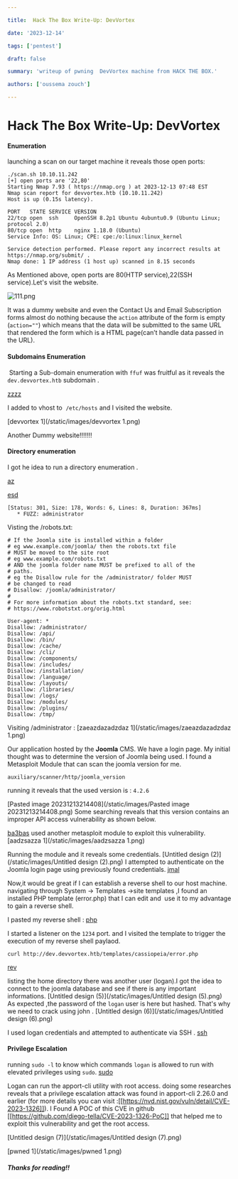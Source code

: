 ```yaml
---

title:  Hack The Box Write-Up: DevVortex

date: '2023-12-14'

tags: ['pentest']

draft: false

summary: 'writeup of pwning  DevVortex machine from HACK THE BOX.'

authors: ['oussema zouch']

---
```


 # Hack The Box Write-Up: DevVortex 

#### Enumeration 
launching a scan on our target machine it reveals those open ports:

```
./scan.sh 10.10.11.242
[+] open ports are '22,80' 
Starting Nmap 7.93 ( https://nmap.org ) at 2023-12-13 07:48 EST
Nmap scan report for devvortex.htb (10.10.11.242)
Host is up (0.15s latency).

PORT   STATE SERVICE VERSION
22/tcp open  ssh     OpenSSH 8.2p1 Ubuntu 4ubuntu0.9 (Ubuntu Linux; protocol 2.0)
80/tcp open  http    nginx 1.18.0 (Ubuntu)
Service Info: OS: Linux; CPE: cpe:/o:linux:linux_kernel

Service detection performed. Please report any incorrect results at https://nmap.org/submit/ .
Nmap done: 1 IP address (1 host up) scanned in 8.15 seconds

```

As Mentioned above, open ports are 80(HTTP service),22(SSH service).Let's visit the website. 

![111.png](/static/images/111.png)

It was a dummy website and even the  Contact Us and Email Subscription forms almost  do nothing because  the  `action` attribute of the form is empty (`action=""`) which means that the data will be submitted to the same URL that rendered the form which is a HTML page(can’t handle data passed in the URL).

#### Subdomains Enumeration
 Starting a Sub-domain enumeration with `ffuf`  was fruitful as it reveals the `dev.devvortex.htb` subdomain . 


[zzzz](/static/images/zzzz.png)


I added to vhost to  `/etc/hosts` and I visited the website.

[devvortex 1](/static/images/devvortex 1.png)


Another Dummy website!!!!!!!
#### Directory enumeration
I got he idea to run a directory enumeration .

[az](/static/images/az.png)


[esd](/static/images/esd.png)


 ```
 [Status: 301, Size: 178, Words: 6, Lines: 8, Duration: 367ms]
    * FUZZ: administrator

```
Visting  the /robots.txt: 

```
# If the Joomla site is installed within a folder
# eg www.example.com/joomla/ then the robots.txt file
# MUST be moved to the site root
# eg www.example.com/robots.txt
# AND the joomla folder name MUST be prefixed to all of the
# paths.
# eg the Disallow rule for the /administrator/ folder MUST
# be changed to read
# Disallow: /joomla/administrator/
#
# For more information about the robots.txt standard, see:
# https://www.robotstxt.org/orig.html

User-agent: *
Disallow: /administrator/
Disallow: /api/
Disallow: /bin/
Disallow: /cache/
Disallow: /cli/
Disallow: /components/
Disallow: /includes/
Disallow: /installation/
Disallow: /language/
Disallow: /layouts/
Disallow: /libraries/
Disallow: /logs/
Disallow: /modules/
Disallow: /plugins/
Disallow: /tmp/
```
Visiting /administrator :
[zaeazdazadzdaz 1](/static/images/zaeazdazadzdaz 1.png)

Our application hosted by the **Joomla** CMS. We have  a login page. My initial thought was to determine the version of Joomla being used. I found a Metasploit Module that can scan the joomla version for me. 

```
auxiliary/scanner/http/joomla_version
```
running it reveals that the used version is : `4.2.6`

[Pasted image 20231213214408](/static/images/Pasted image 20231213214408.png)
 Some searching reveals that this version contains an improper API access vulnerability as shown below.  

[ba3bas](/static/images/ba3bas.png)
used another metasploit module to exploit this  vulnerability.
[aadzsazza 1](/static/images/aadzsazza 1.png)

Running the module and it reveals some credentials. 
[Untitled design (2)](/static/images/Untitled design (2).png)
I attempted to authenticate on the Joomla login page using previously found credentials.
[jmal](/static/images/jmal.png)

Now,it would be great if  I can  establish a reverse shell to our host machine.
navigating through System -> Templates ->site templates ,I found an installed PHP template (error.php) that I can edit and  use it to my advantage to gain a reverse shell.

I pasted my reverse shell :
[php](/static/images/php.png)

I started a listener on the `1234` port. and I visited the template to trigger the execution of my reverse shell paylaod.

```
curl http://dev.devvortex.htb/templates/cassiopeia/error.php
```
[rev](/static/images/rev.png)

listing the home directory there was another user (logan).I got the idea to connect to the joomla  database and see if there is any important informations.
[Untitled design (5)](/static/images/Untitled design (5).png)
As expected ,the password of the `logan` user is here but hashed. That's why we need to crack  using john . 
[Untitled design (6)](/static/images/Untitled design (6).png)


I used  logan  credentials and attempted to  authenticate via SSH .
[ssh](/static/images/ssh.png)

#### Privilege Escalation

running `sudo -l` to know which commands `logan` is   allowed to run with elevated privileges using `sudo`.
[sudo](/static/images/sudo.png)

Logan can run  the apport-cli utility with root access.
doing some researches reveals that a privilege escalation attack was found in apport-cli 2.26.0 and earlier (for more details you can visit :[[https://nvd.nist.gov/vuln/detail/CVE-2023-1326]]).
I Found A  POC of this CVE in github [[https://github.com/diego-tella/CVE-2023-1326-PoC]] that helped me to exploit this vulnerability and  get the root access.

[Untitled design (7)](/static/images/Untitled design (7).png)




[pwned 1](/static/images/pwned 1.png)


##### Thanks for reading!!